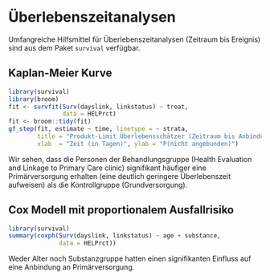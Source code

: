 # Überlebenszeitanalysen

Umfangreiche Hilfsmittel für Überlebenszeitanalysen (Zeitraum bis Ereignis) sind aus dem Paket `survival` verfügbar.

## Kaplan-Meier Kurve

```r
library(survival)
library(broom)
fit <- survfit(Surv(dayslink, linkstatus) ~ treat, 
               data = HELPrct)
fit <- broom::tidy(fit)
gf_step(fit, estimate ~ time, linetype = ~ strata,
        title = "Produkt-Limit Überlebensschätzer (Zeitraum bis Anbindung)",
        xlab  = "Zeit (in Tagen)", ylab = "P(nicht angebunden)")
```

Wir sehen, dass die Personen der Behandlungsgruppe (Health Evaluation and Linkage to Primary Care clinic) signifikant häufiger eine Primärversorgung erhalten (eine deutlich geringere Überlebenszeit aufweisen) als die Kontrollgruppe (Grundversorgung).


## Cox Modell mit proportionalem Ausfallrisiko

```r
library(survival)
summary(coxph(Surv(dayslink, linkstatus) ~ age + substance, 
              data = HELPrct))
```

Weder Alter noch Substanzgruppe hatten einen signifikanten Einfluss auf eine Anbindung an Primärversorgung.